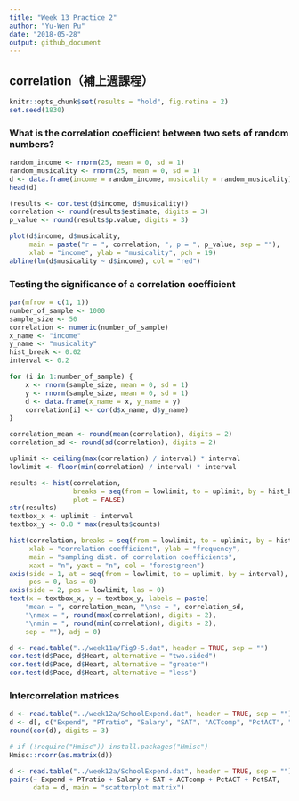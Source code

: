 ```yaml
---
title: "Week 13 Practice 2"
author: "Yu-Wen Pu"
date: "2018-05-28"
output: github_document
---
```


## correlation（補上週課程）

```r
knitr::opts_chunk$set(results = "hold", fig.retina = 2)
set.seed(1830)
```

### What is the correlation coefficient between two sets of random numbers?

```r
random_income <- rnorm(25, mean = 0, sd = 1)
random_musicality <- rnorm(25, mean = 0, sd = 1)
d <- data.frame(income = random_income, musicality = random_musicality)
head(d)
```

```r
(results <- cor.test(d$income, d$musicality))
correlation <- round(results$estimate, digits = 3)
p_value <- round(results$p.value, digits = 3)
```

```r
plot(d$income, d$musicality,
     main = paste("r = ", correlation, ", p = ", p_value, sep = ""),
     xlab = "income", ylab = "musicality", pch = 19)
abline(lm(d$musicality ~ d$income), col = "red")
```

### Testing the significance of a correlation coefficient

```r
par(mfrow = c(1, 1))
number_of_sample <- 1000
sample_size <- 50
correlation <- numeric(number_of_sample)
x_name <- "income"
y_name <- "musicality"
hist_break <- 0.02
interval <- 0.2

for (i in 1:number_of_sample) {
    x <- rnorm(sample_size, mean = 0, sd = 1)
    y <- rnorm(sample_size, mean = 0, sd = 1)
    d <- data.frame(x_name = x, y_name = y)
    correlation[i] <- cor(d$x_name, d$y_name)
}

correlation_mean <- round(mean(correlation), digits = 2)
correlation_sd <- round(sd(correlation), digits = 2)

uplimit <- ceiling(max(correlation) / interval) * interval
lowlimit <- floor(min(correlation) / interval) * interval

results <- hist(correlation,
                breaks = seq(from = lowlimit, to = uplimit, by = hist_break),
                plot = FALSE)
str(results)
textbox_x <- uplimit - interval
textbox_y <- 0.8 * max(results$counts)

hist(correlation, breaks = seq(from = lowlimit, to = uplimit, by = hist_break),
     xlab = "correlation coefficient", ylab = "frequency",
     main = "sampling dist. of correlation coefficients",
     xaxt = "n", yaxt = "n", col = "forestgreen")
axis(side = 1, at = seq(from = lowlimit, to = uplimit, by = interval),
     pos = 0, las = 0)
axis(side = 2, pos = lowlimit, las = 0)
text(x = textbox_x, y = textbox_y, labels = paste(
    "mean = ", correlation_mean, "\nse = ", correlation_sd,
    "\nmax = ", round(max(correlation), digits = 2),
    "\nmin = ", round(min(correlation), digits = 2),
    sep = ""), adj = 0)
```

```r
d <- read.table("../week11a/Fig9-5.dat", header = TRUE, sep = "")
cor.test(d$Pace, d$Heart, alternative = "two.sided")
cor.test(d$Pace, d$Heart, alternative = "greater")
cor.test(d$Pace, d$Heart, alternative = "less")
```

### Intercorrelation matrices

```r
d <- read.table("../week12a/SchoolExpend.dat", header = TRUE, sep = "")
d <- d[, c("Expend", "PTratio", "Salary", "SAT", "ACTcomp", "PctACT", "PctSAT")]
round(cor(d), digits = 3)
```

```r
# if (!require("Hmisc")) install.packages("Hmisc")
Hmisc::rcorr(as.matrix(d))
```

```r
d <- read.table("../week12a/SchoolExpend.dat", header = TRUE, sep = "")
pairs(~ Expend + PTratio + Salary + SAT + ACTcomp + PctACT + PctSAT,
      data = d, main = "scatterplot matrix")
```
